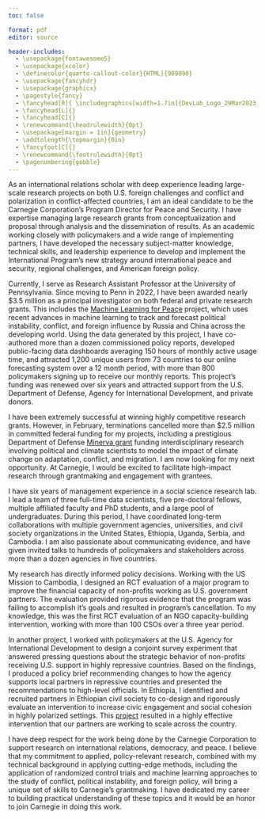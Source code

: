 ```yaml
---
toc: false

format: pdf
editor: source

header-includes:
  - \usepackage{fontawesome5}
  - \usepackage{xcolor}
  - \definecolor{quarto-callout-color}{HTML}{909090}
  - \usepackage{fancyhdr}
  - \usepackage{graphicx}
  - \pagestyle{fancy}
  - \fancyhead[R]{ \includegraphics[width=1.7in]{DevLab_Logo_29Mar2023.png}}
  - \fancyhead[L]{}
  - \fancyhead[C]{}
  - \renewcommand{\headrulewidth}{0pt}
  - \usepackage[margin = 1in]{geometry} 
  - \addtolength{\topmargin}{0in}
  - \fancyfoot[C]{}
  - \renewcommand{\footrulewidth}{0pt}
  - \pagenumbering{gobble}
---
```



\begin{flushleft}
Jeremy Springman, PhD\\
Research Assistant Professor\\
University of Pennsylvania\\
\url{jrspringman.github.io}
\end{flushleft}

As an international relations scholar with deep experience leading large-scale research projects on both U.S. foreign challenges and conflict and polarization in conflict-affected countries, I am an ideal candidate to be the Carnegie Corporation's Program Director for Peace and Security. I have expertise managing large research grants from conceptualization and proposal through analysis and the dissemination of results. As an academic working closely with policymakers and a wide range of implementing partners, I have developed the necessary subject-matter knowledge, technical skills, and leadership experience to develop and implement the International Program's new strategy around international peace and security, regional challenges, and American foreign policy.

Currently, I serve as Research Assistant Professor at the University of Pennsylvania. Since moving to Penn in 2022, I have been awarded nearly $3.5 million as a principal investigator on both federal and private research grants. This includes the [Machine Learning for Peace](https://web.sas.upenn.edu/mlp-devlab/civic-space-data-and-forecasts/csews/) project, which uses recent advances in machine learning to track and forecast political instability, conflict, and foreign influence by Russia and China across the developing world. Using the data generated by this project, I have co-authored more than a dozen commissioned policy reports, developed public-facing data dashboards averaging 150 hours of monthly active usage time, and attracted 1,200 unique users from 73 countries to our online forecasting system over a 12 month period, with more than 800 policymakers signing up to receive our monthly reports. This project's funding was renewed over six years and attracted support from the U.S. Department of Defense, Agency for International Development, and private donors.

I have been extremely successful at winning highly competitive research grants. However, in February, terminations cancelled more than $2.5 million in committed federal funding for my projects, including a prestigious Department of Defense [Minerva grant](https://www.science.org/content/article/pentagon-guts-national-security-program-harnessed-social-science) funding interdisciplinary research involving political and climate scientists to model the impact of climate change on adaptation, conflict, and migration. I am now looking for my next opportunity. At Carnegie, I would be excited to facilitate high-impact research through grantmaking and engagement with grantees.

I have six years of management experience in a social science research lab. I lead a team of three full-time data scientists, five pre-doctoral fellows, multiple affiliated faculty and PhD students, and a large pool of undergraduates. During this period, I have coordinated long-term collaborations with multiple government agencies, universities, and civil society organizations in the United States, Ethiopia, Uganda, Serbia, and Cambodia. I am also passionate about communicating evidence, and have given invited talks to hundreds of policymakers and stakeholders across more than a dozen agencies in five countries. 

My research has directly informed policy decisions. Working with the US Mission to Cambodia, I designed an RCT evaluation of a major program to improve the financial capacity of non-profits working as U.S. government partners. The evaluation provided rigorous evidence that the program was failing to accomplish it's goals and resulted in program's cancellation. To my knowledge, this was the first RCT evaluation of an NGO capacity-building intervention, working with more than 100 CSOs over a three year period. 

In another project, I worked with policymakers at the U.S. Agency for International Development to design a conjoint survey experiment that answered pressing questions about the strategic behavior of non-profits receiving U.S. support in highly repressive countries. Based on the findings, I produced a policy brief recommending changes to how the agency supports local partners in repressive countries and presented the recommendations to high-level officials. In Ethiopia, I identified and recruited partners in Ethiopian civil society to co-design and rigorously evaluate an intervention to increase civic engagement and social cohesion in highly polarized settings. This [project](https://jrspringman.github.io/files/ethiopia_ie.pdf) resulted in a highly effective intervention that our partners are working to scale across the country. 

I have deep respect for the work being done by the Carnegie Corporation to support research on international relations, democracy, and peace. I believe that my commitment to applied, policy-relevant research, combined with my technical background in applying cutting-edge methods, including the application of randomized control trials and machine learning approaches to the study of conflict, political instability, and foreign policy, will bring a unique set of skills to Carnegie's grantmaking. I have dedicated my career to building practical understanding of these topics and it would be an honor to join Carnegie in doing this work. 

